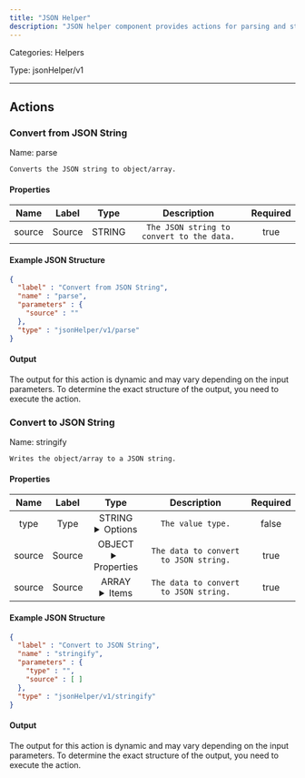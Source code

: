 ```yaml
---
title: "JSON Helper"
description: "JSON helper component provides actions for parsing and stringifying JSON."
---
```



Categories: Helpers


Type: jsonHelper/v1

<hr />



## Actions


### Convert from JSON String
Name: parse

`Converts the JSON string to object/array.`

#### Properties

|      Name       |      Label     |     Type     |     Description     | Required |
|:---------------:|:--------------:|:------------:|:-------------------:|:--------:|
| source | Source | STRING | `The JSON string to convert to the data.` | true |

#### Example JSON Structure
```json
{
  "label" : "Convert from JSON String",
  "name" : "parse",
  "parameters" : {
    "source" : ""
  },
  "type" : "jsonHelper/v1/parse"
}
```

#### Output

The output for this action is dynamic and may vary depending on the input parameters. To determine the exact structure of the output, you need to execute the action.




### Convert to JSON String
Name: stringify

`Writes the object/array to a JSON string.`

#### Properties

|      Name       |      Label     |     Type     |     Description     | Required |
|:---------------:|:--------------:|:------------:|:-------------------:|:--------:|
| type | Type | STRING <details> <summary> Options </summary> OBJECT, ARRAY </details> | `The value type.` | false |
| source | Source | OBJECT <details> <summary> Properties </summary> &#123;&#125; </details> | `The data to convert to JSON string.` | true |
| source | Source | ARRAY <details> <summary> Items </summary> [] </details> | `The data to convert to JSON string.` | true |

#### Example JSON Structure
```json
{
  "label" : "Convert to JSON String",
  "name" : "stringify",
  "parameters" : {
    "type" : "",
    "source" : [ ]
  },
  "type" : "jsonHelper/v1/stringify"
}
```

#### Output

The output for this action is dynamic and may vary depending on the input parameters. To determine the exact structure of the output, you need to execute the action.






